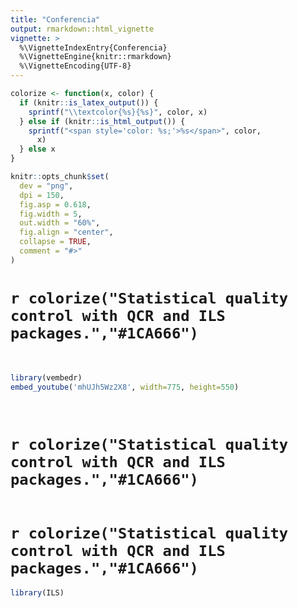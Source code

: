 ```yaml
---
title: "Conferencia"
output: rmarkdown::html_vignette
vignette: >
  %\VignetteIndexEntry{Conferencia}
  %\VignetteEngine{knitr::rmarkdown}
  %\VignetteEncoding{UTF-8}
---
```


```r
colorize <- function(x, color) {
  if (knitr::is_latex_output()) {
    sprintf("\\textcolor{%s}{%s}", color, x)
  } else if (knitr::is_html_output()) {
    sprintf("<span style='color: %s;'>%s</span>", color,
      x)
  } else x
}
```
```r
knitr::opts_chunk$set(
  dev = "png",
  dpi = 150,
  fig.asp = 0.618,
  fig.width = 5,
  out.width = "60%",
  fig.align = "center",
  collapse = TRUE,
  comment = "#>"
)
```

# `r colorize("Statistical quality control with QCR and ILS packages.","#1CA666")`

<br>

```r
library(vembedr)
embed_youtube('mhUJh5Wz2X8', width=775, height=550)
```

<br>

# `r colorize("Statistical quality control with QCR and ILS packages.","#1CA666")`


```r

```


# `r colorize("Statistical quality control with QCR and ILS packages.","#1CA666")`




```r
library(ILS)
```
